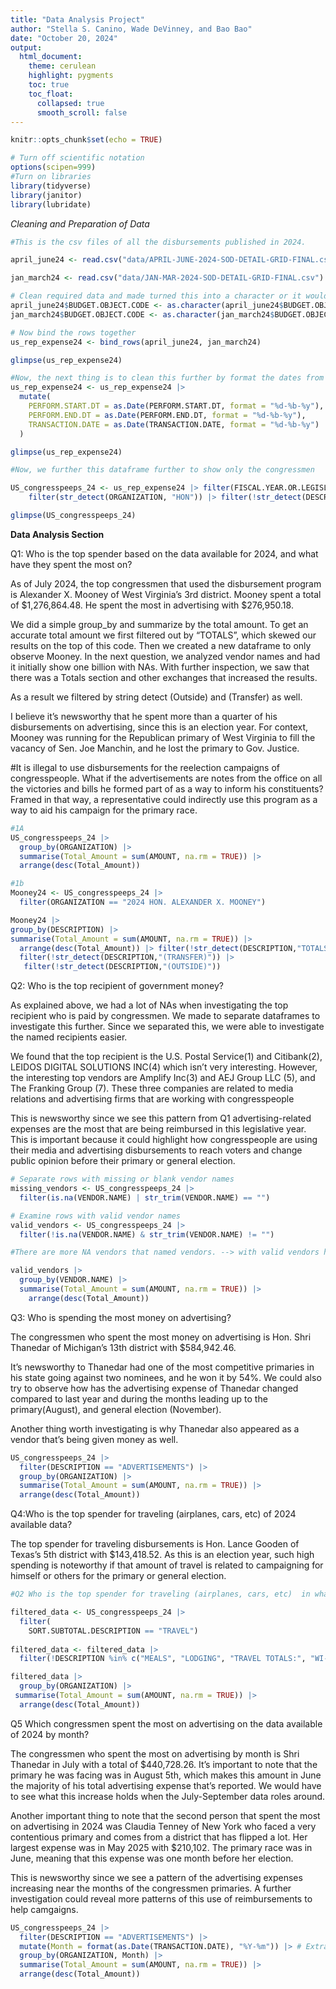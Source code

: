 ```yaml
---
title: "Data Analysis Project"
author: "Stella S. Canino, Wade DeVinney, and Bao Bao"
date: "October 20, 2024"
output:
  html_document:
    theme: cerulean
    highlight: pygments
    toc: true
    toc_float:
      collapsed: true
      smooth_scroll: false
---
```


```r
knitr::opts_chunk$set(echo = TRUE)
```


```r
# Turn off scientific notation
options(scipen=999)
#Turn on libraries
library(tidyverse)
library(janitor)
library(lubridate)

```

*Cleaning and Preparation of Data*

```r
#This is the csv files of all the disbursements published in 2024.

april_june24 <- read.csv("data/APRIL-JUNE-2024-SOD-DETAIL-GRID-FINAL.csv")

jan_march24 <- read.csv("data/JAN-MAR-2024-SOD-DETAIL-GRID-FINAL.csv")

# Clean required data and made turned this into a character or it wouldn't run.
april_june24$BUDGET.OBJECT.CODE <- as.character(april_june24$BUDGET.OBJECT.CODE)
jan_march24$BUDGET.OBJECT.CODE <- as.character(jan_march24$BUDGET.OBJECT.CODE)

# Now bind the rows together
us_rep_expense24 <- bind_rows(april_june24, jan_march24)

glimpse(us_rep_expense24)

```

```r
#Now, the next thing is to clean this further by format the dates from integers.
us_rep_expense24 <- us_rep_expense24 |>
  mutate(
    PERFORM.START.DT = as.Date(PERFORM.START.DT, format = "%d-%b-%y"),
    PERFORM.END.DT = as.Date(PERFORM.END.DT, format = "%d-%b-%y"),
    TRANSACTION.DATE = as.Date(TRANSACTION.DATE, format = "%d-%b-%y")
  )

glimpse(us_rep_expense24)

```

```r
#Now, we further this dataframe further to show only the congressmen 

US_congresspeeps_24 <- us_rep_expense24 |> filter(FISCAL.YEAR.OR.LEGISLATIVE.YEAR == "LY2024") |> 
    filter(str_detect(ORGANIZATION, "HON")) |> filter(!str_detect(DESCRIPTION,"TOTALS"))  

glimpse(US_congresspeeps_24)
```

**Data Analysis Section**

Q1: Who is the top spender based on the data available for 2024, and what have they spent the most on?

As of July 2024, the top congressmen that used the disbursement program is 
Alexander X. Mooney of West Virginia's 3rd district. Mooney spent a total of
$1,276,864.48. He spent the most in advertising with $276,950.18. 

We did a simple group_by and summarize by the total amount. To get an accurate
total amount we first filtered out by "TOTALS", which skewed our results on the
top of this code. Then we created a new dataframe to only observe Mooney. In the
next question, we analyzed vendor names and had it initially show one billion with
NAs. With further inspection, we saw that there was a Totals section and other 
exchanges that increased the results.

As a result we filtered by string detect (Outside) and (Transfer) as well.

I believe it's newsworthy that he spent more than a quarter of his disbursements
on advertising, since this is an election year. For context, Mooney was running
for the Republican primary of West Virginia to fill the vacancy of Sen. Joe
Manchin, and he lost the primary to Gov. Justice. 

#It is illegal to use disbursements for the reelection campaigns of congresspeople.
 What if the advertisements are notes from the office on all the victories and 
bills he formed part of as a way to inform his constituents? Framed in that way,
a representative could indirectly use this program as a way to aid his campaign
for the primary race.

```r
#1A
US_congresspeeps_24 |> 
  group_by(ORGANIZATION) |>
  summarise(Total_Amount = sum(AMOUNT, na.rm = TRUE)) |>
  arrange(desc(Total_Amount)) 
```

```r
#1b
Mooney24 <- US_congresspeeps_24 |>
  filter(ORGANIZATION == "2024 HON. ALEXANDER X. MOONEY")

Mooney24 |>
group_by(DESCRIPTION) |>
summarise(Total_Amount = sum(AMOUNT, na.rm = TRUE)) |>
  arrange(desc(Total_Amount)) |> filter(!str_detect(DESCRIPTION,"TOTALS")) |>
  filter(!str_detect(DESCRIPTION,"(TRANSFER)")) |>
   filter(!str_detect(DESCRIPTION,"(OUTSIDE)"))
```

Q2: Who is the top recipient of government money?

As explained above, we had a lot of NAs when investigating the top recipient who is
paid by congressmen. We made to separate dataframes to investigate this further. 
Since we separated this, we were able to investigate the named recipients easier.

We found that the top recipient is the U.S. Postal Service(1) and Citibank(2),
LEIDOS DIGITAL SOLUTIONS INC(4) which isn't very interesting.
However, the interesting top vendors are Amplify Inc(3) and AEJ Group LLC (5), and
The Franking Group (7). These three companies are related to media relations and
advertising firms that are working with congresspeople

This is newsworthy since we see this pattern from Q1 advertising-related
expenses are the most that are being reimbursed in this legislative year. This 
is important because it could highlight how congresspeople are using 
their media and advertising disbursements to reach voters and change public opinion
before their primary or general election.

```r
# Separate rows with missing or blank vendor names
missing_vendors <- US_congresspeeps_24 |> 
  filter(is.na(VENDOR.NAME) | str_trim(VENDOR.NAME) == "")

# Examine rows with valid vendor names
valid_vendors <- US_congresspeeps_24 |> 
  filter(!is.na(VENDOR.NAME) & str_trim(VENDOR.NAME) != "")

#There are more NA vendors that named vendors. --> with valid vendors having 136,086 obs.
```

```r
valid_vendors |> 
  group_by(VENDOR.NAME) |>
  summarise(Total_Amount = sum(AMOUNT, na.rm = TRUE)) |>
    arrange(desc(Total_Amount))
```

Q3: Who is spending the most money on advertising?

The congressmen who spent the most money on advertising is Hon. Shri Thanedar
of Michigan's 13th district with $584,942.46. 

It's newsworthy to Thanedar had one of the most competitive primaries in his state
going against two nominees, and he won it by 54%. We could also try to observe
how has the advertising expense of Thanedar changed compared to last year 
and during the months leading up to the primary(August), and general election (November).

Another thing worth investigating is why Thanedar also appeared as a vendor
that's being given money as well. 

```r
US_congresspeeps_24 |>
  filter(DESCRIPTION == "ADVERTISEMENTS") |> 
  group_by(ORGANIZATION) |>                
  summarise(Total_Amount = sum(AMOUNT, na.rm = TRUE)) |> 
  arrange(desc(Total_Amount))   
```

Q4:Who is the top spender for traveling (airplanes, cars, etc) of 2024 available data?

The top spender for traveling disbursements is Hon. Lance Gooden of Texas's
5th district with $143,418.52. As this is an election year, such high spending
is noteworthy if that amount of travel is related to campaigning for himself or 
others for the primary or general election. 

```r
#Q2 Who is the top spender for traveling (airplanes, cars, etc)  in what is of  2024?

filtered_data <- US_congresspeeps_24 |> 
  filter(
    SORT.SUBTOTAL.DESCRIPTION == "TRAVEL") 
  
filtered_data <- filtered_data |> 
  filter(!DESCRIPTION %in% c("MEALS", "LODGING", "TRAVEL TOTALS:", "WI-FI ON TRAVEL"))

filtered_data |>
  group_by(ORGANIZATION) |>
 summarise(Total_Amount = sum(AMOUNT, na.rm = TRUE)) |> 
  arrange(desc(Total_Amount))   


```

 Q5 Which congressmen spent the most on advertising on the data available of 2024 by month?

The congressmen who spent the most on advertising by month is Shri Thanedar in
July with a total of $440,728.26. It's important to note that the primary he 
was facing was in August 5th, which makes this amount in June the majority
of his total advertising expense that's reported. We would have to see what
this increase holds when the July-September data roles around. 

Another important thing to note that the second person that spent the most on
advertising in 2024 was Claudia Tenney of New York who faced a very contentious
primary and comes from a district that has flipped a lot. Her largest expense was
in May 2025 with $210,102. The primary race was in June, meaning that this 
expense was one month before her election.

This is newsworthy since we see a pattern of the advertising expenses
increasing near the months of the congressmen primaries. A further investigation
could reveal more patterns of this use of reimbursements to help camgaigns.

```r
US_congresspeeps_24 |>
  filter(DESCRIPTION == "ADVERTISEMENTS") |> 
  mutate(Month = format(as.Date(TRANSACTION.DATE), "%Y-%m")) |> # Extract year-month from the date
  group_by(ORGANIZATION, Month) |>                
  summarise(Total_Amount = sum(AMOUNT, na.rm = TRUE)) |> 
  arrange(desc(Total_Amount))

```



